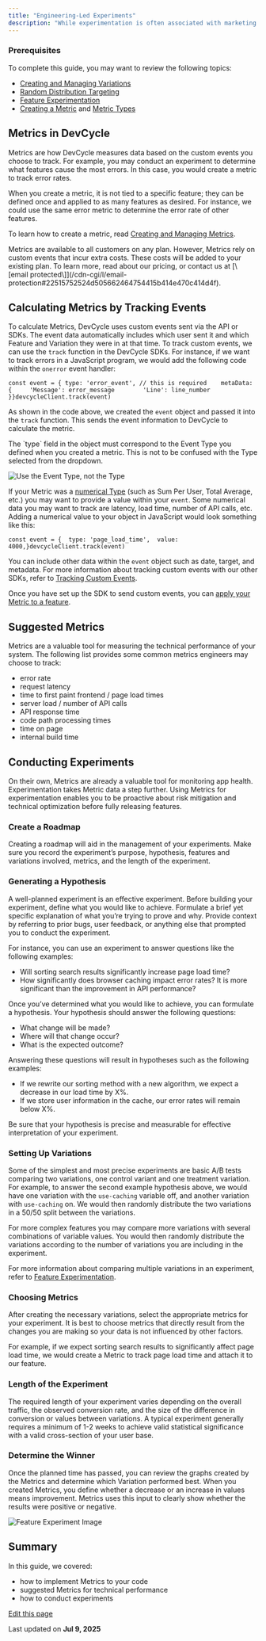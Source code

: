 ```yaml
---
title: "Engineering-Led Experiments"
description: "While experimentation is often associated with marketing and revenue, experimentation is also a valuable process for engineers. There are several experiments engineers can conduct to mitigate risk and optimize their software. In DevCycle, experiments are conducted by creating two or more variations of a feature and comparing their performance using Metrics. Developers can use Metrics to assess the health of their features and improve technical performance. This guide discusses how to conduct engineering-led experiments with Metrics."
---
```


### Prerequisites[​](#prerequisites "Direct link to Prerequisites")

To complete this guide, you may want to review the following topics:

* [Creating and Managing Variations](/platform/feature-flags/variables-and-variations/variations)
* [Random Distribution Targeting](/platform/feature-flags/targeting/random-variations)
* [Feature Experimentation](/platform/experimentation/feature-experimentation)
* [Creating a Metric](/platform/experimentation/creating-and-managing-metrics) and [Metric Types](/platform/experimentation/creating-and-managing-metrics#types)

## Metrics in DevCycle[​](#metrics-in-devcycle "Direct link to Metrics in DevCycle")

Metrics are how DevCycle measures data based on the custom events you choose to track. For example, you may conduct an experiment to determine what features cause the most errors. In this case, you would create a metric to track error rates.

When you create a metric, it is not tied to a specific feature; they can be defined once and applied to as many features as desired. For instance, we could use the same error metric to determine the error rate of other features.

To learn how to create a metric, read [Creating and Managing Metrics](/platform/experimentation/creating-and-managing-metrics#creating-a-metric).

<Info>
  Metrics are available to all customers on any plan. However, Metrics rely on custom events that incur extra costs. These costs will be added to your existing plan. To learn more, read about our pricing, or contact us at [\[email protected\]](/cdn-cgi/l/email-protection#22515752524d505662464754415b414e470c414d4f).
</Info>

## Calculating Metrics by Tracking Events[​](#calculating-metrics-by-tracking-events "Direct link to Calculating Metrics by Tracking Events")

To calculate Metrics, DevCycle uses custom events sent via the API or SDKs. The event data automatically includes which user sent it and which Feature and Variation they were in at that time. To track custom events, we can use the `track` function in the DevCycle SDKs. For instance, if we want to track errors in a JavaScript program, we would add the following code within the `onerror` event handler:

```
const event = {	type: 'error_event', // this is required	metaData: {		'Message': error_message		'Line': line_number	}}devcycleClient.track(event)
```

As shown in the code above, we created the `event` object and passed it into the `track` function. This sends the event information to DevCycle to calculate the metric.

<Info>
  The `type` field in the object must correspond to the Event Type you defined when you created a metric. This is not to be confused with the Type selected from the dropdown.
</Info>

![Use the Event Type, not the Type](/images/best-practices/assets/images/august-2022-event-type-not-metric-type-09540a9635c61b1a9d5358530b547202.png)

If your Metric was a [numerical Type](/platform/experimentation/creating-and-managing-metrics#types) (such as Sum Per User, Total Average, etc.) you may want to provide a value within your `event`. Some numerical data you may want to track are latency, load time, number of API calls, etc. Adding a numerical value to your object in JavaScript would look something like this:

```
const event = {  type: 'page_load_time',  value: 4000,}devcycleClient.track(event)
```

You can include other data within the `event` object such as date, target, and metadata. For more information about tracking custom events with our other SDKs, refer to [Tracking Custom Events](/sdk/features).

Once you have set up the SDK to send custom events, you can [apply your Metric to a feature](/platform/experimentation/creating-and-managing-metrics#attaching-metrics-to-features).

## Suggested Metrics[​](#suggested-metrics "Direct link to Suggested Metrics")

Metrics are a valuable tool for measuring the technical performance of your system. The following list provides some common metrics engineers may choose to track:

* error rate
* request latency
* time to first paint frontend / page load times
* server load / number of API calls
* API response time
* code path processing times
* time on page
* internal build time

## Conducting Experiments[​](#conducting-experiments "Direct link to Conducting Experiments")

On their own, Metrics are already a valuable tool for monitoring app health. Experimentation takes Metric data a step further. Using Metrics for experimentation enables you to be proactive about risk mitigation and technical optimization before fully releasing features.

### Create a Roadmap[​](#create-a-roadmap "Direct link to Create a Roadmap")

Creating a roadmap will aid in the management of your experiments. Make sure you record the experiment’s purpose, hypothesis, features and variations involved, metrics, and the length of the experiment.

### Generating a Hypothesis[​](#generating-a-hypothesis "Direct link to Generating a Hypothesis")

A well-planned experiment is an effective experiment. Before building your experiment, define what you would like to achieve. Formulate a brief yet specific explanation of what you’re trying to prove and why. Provide context by referring to prior bugs, user feedback, or anything else that prompted you to conduct the experiment.

For instance, you can use an experiment to answer questions like the following examples:

* Will sorting search results significantly increase page load time?
* How significantly does browser caching impact error rates? It is more significant than the improvement in API performance?

Once you’ve determined what you would like to achieve, you can formulate a hypothesis. Your hypothesis should answer the following questions:

* What change will be made?
* Where will that change occur?
* What is the expected outcome?

Answering these questions will result in hypotheses such as the following examples:

* If we rewrite our sorting method with a new algorithm, we expect a decrease in our load time by X%.
* If we store user information in the cache, our error rates will remain below X%.

Be sure that your hypothesis is precise and measurable for effective interpretation of your experiment.

### Setting Up Variations[​](#setting-up-variations "Direct link to Setting Up Variations")

Some of the simplest and most precise experiments are basic A/B tests comparing two variations, one control variant and one treatment variation. For example, to answer the second example hypothesis above, we would have one variation with the `use-caching` variable off, and another variation with `use-caching` on. We would then randomly distribute the two variations in a 50/50 split between the variations.

For more complex features you may compare more variations with several combinations of variable values. You would then randomly distribute the variations according to the number of variations you are including in the experiment.

For more information about comparing multiple variations in an experiment, refer to [Feature Experimentation](/platform/experimentation/feature-experimentation#comparing-multiple-variations).

### Choosing Metrics[​](#choosing-metrics "Direct link to Choosing Metrics")

After creating the necessary variations, select the appropriate metrics for your experiment. It is best to choose metrics that directly result from the changes you are making so your data is not influenced by other factors.

For example, if we expect sorting search results to significantly affect page load time, we would create a Metric to track page load time and attach it to our feature.

### Length of the Experiment[​](#length-of-the-experiment "Direct link to Length of the Experiment")

The required length of your experiment varies depending on the overall traffic, the observed conversion rate, and the size of the difference in conversion or values between variations. A typical experiment generally requires a minimum of 1-2 weeks to achieve valid statistical significance with a valid cross-section of your user base.

### Determine the Winner[​](#determine-the-winner "Direct link to Determine the Winner")

Once the planned time has passed, you can review the graphs created by the Metrics and determine which Variation performed best. When you created Metrics, you define whether a decrease or an increase in values means improvement. Metrics uses this input to clearly show whether the results were positive or negative.

![Feature Experiment Image](/images/best-practices/assets/images/feature-experiment-full-5fb3d079601797ef0485292771340799.png)

## Summary[​](#summary "Direct link to Summary")

In this guide, we covered:

* how to implement Metrics to your code
* suggested Metrics for technical performance
* how to conduct experiments

[Edit this page](https://github.com/devcyclehq/devcycle-docs/edit/main/docs/best-practices/engineering-led-experiments.md)

Last updated on **Jul 9, 2025**
